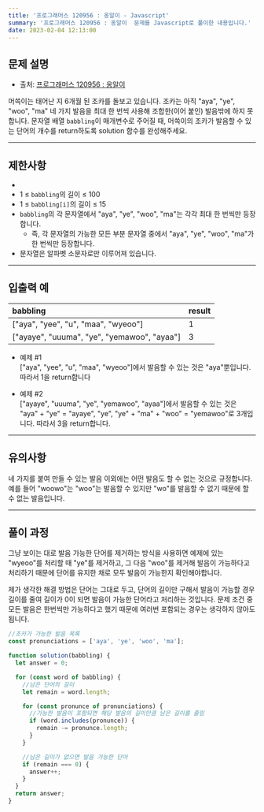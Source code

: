 ```yaml
---
title: '프로그래머스 120956 : 옹알이 - Javascript'
summary: '프로그래머스 120956 : 옹알이  문제를 Javascript로 풀이한 내용입니다.'
date: 2023-02-04 12:13:00
---
```


## 문제 설명

- 출처: [프로그래머스 120956 : 옹알이](https://school.programmers.co.kr/learn/courses/30/lessons/120956)

머쓱이는 태어난 지 6개월 된 조카를 돌보고 있습니다. 조카는 아직 "aya", "ye", "woo", "ma" 네 가지 발음을 최대 한 번씩 사용해 조합한(이어 붙인) 발음밖에 하지 못합니다. 문자열 배열 `babbling`이 매개변수로 주어질 때, 머쓱이의 조카가 발음할 수 있는 단어의 개수를 return하도록 solution 함수를 완성해주세요.

---

## 제한사항

-
- 1 ≤ `babbling`의 길이 ≤ 100
- 1 ≤ `babbling[i]`의 길이 ≤ 15
- `babbling`의 각 문자열에서 "aya", "ye", "woo", "ma"는 각각 최대 한 번씩만 등장합니다.
  - 즉, 각 문자열의 가능한 모든 부분 문자열 중에서 "aya", "ye", "woo", "ma"가 한 번씩만 등장합니다.
- 문자열은 알파벳 소문자로만 이루어져 있습니다.

---

## 입출력 예

| babbling                                    | result |
| :------------------------------------------ | :----- |
| ["aya", "yee", "u", "maa", "wyeoo"]         | 1      |
| ["ayaye", "uuuma", "ye", "yemawoo", "ayaa"] | 3      |

- 예제 #1  
  ["aya", "yee", "u", "maa", "wyeoo"]에서 발음할 수 있는 것은 "aya"뿐입니다. 따라서 1을 return합니다

- 예제 #2  
  ["ayaye", "uuuma", "ye", "yemawoo", "ayaa"]에서 발음할 수 있는 것은 "aya" + "ye" = "ayaye", "ye", "ye" + "ma" + "woo" = "yemawoo"로 3개입니다. 따라서 3을 return합니다.

---

## 유의사항

네 가지를 붙여 만들 수 있는 발음 이외에는 어떤 발음도 할 수 없는 것으로 규정합니다.
예를 들어 "woowo"는 "woo"는 발음할 수 있지만 "wo"를 발음할 수 없기 때문에 할 수 없는 발음입니다.

---

## 풀이 과정

그냥 보이는 대로 발음 가능한 단어를 제거하는 방식을 사용하면 예제에 있는 "wyeoo"를 처리할 때 "ye"를 제거하고, 그 다음 "woo"를 제거해 발음이 가능하다고 처리하기 때문에 단어를 유지한 채로 모두 발음이 가능한지 확인해야합니다.

제가 생각한 해결 방법은 단어는 그대로 두고, 단어의 길이만 구해서 발음이 가능할 경우 길이를 줄여 길이가 0이 되면 발음이 가능한 단어라고 처리하는 것입니다.
문제 조건 중 모든 발음은 한번씩만 가능하다고 했기 때문에 여러번 포함되는 경우는 생각하지 않아도 됩니다.

```javascript
//조카가 가능한 발음 목록
const pronunciations = ['aya', 'ye', 'woo', 'ma'];

function solution(babbling) {
  let answer = 0;

  for (const word of babbling) {
    //남은 단어의 길이
    let remain = word.length;

    for (const pronunce of pronunciations) {
      //가능한 발음이 포함되면 해당 발음의 길이만큼 남은 길이를 줄임
      if (word.includes(pronunce)) {
        remain -= pronunce.length;
      }
    }

    //남은 길이가 없으면 발음 가능한 단어
    if (remain === 0) {
      answer++;
    }
  }
  return answer;
}
```
